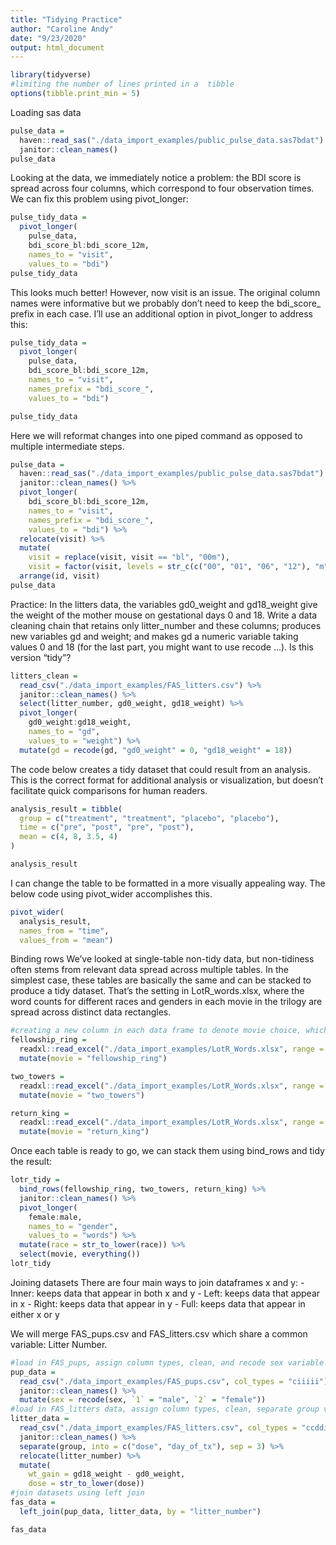 ```yaml
---
title: "Tidying Practice"
author: "Caroline Andy"
date: "9/23/2020"
output: html_document
---
```


```r
library(tidyverse)
#limiting the number of lines printed in a  tibble
options(tibble.print_min = 5)
```

Loading sas data
```r
pulse_data = 
  haven::read_sas("./data_import_examples/public_pulse_data.sas7bdat") %>%
  janitor::clean_names()
pulse_data
```

Looking at the data, we immediately notice a problem: the BDI score is spread across four columns, which correspond to four observation times. We can fix this problem using pivot_longer:

```r
pulse_tidy_data = 
  pivot_longer(
    pulse_data, 
    bdi_score_bl:bdi_score_12m,
    names_to = "visit", 
    values_to = "bdi")
pulse_tidy_data
```

This looks much better! However, now visit is an issue. The original column names were informative but we probably don’t need to keep the bdi_score_ prefix in each case. I’ll use an additional option in pivot_longer to address this:

```r
pulse_tidy_data = 
  pivot_longer(
    pulse_data, 
    bdi_score_bl:bdi_score_12m,
    names_to = "visit", 
    names_prefix = "bdi_score_",
    values_to = "bdi")

pulse_tidy_data
```

Here we will reformat changes into one piped command as opposed to multiple intermediate steps.  
```r
pulse_data = 
  haven::read_sas("./data_import_examples/public_pulse_data.sas7bdat") %>%
  janitor::clean_names() %>%
  pivot_longer(
    bdi_score_bl:bdi_score_12m,
    names_to = "visit", 
    names_prefix = "bdi_score_",
    values_to = "bdi") %>%
  relocate(visit) %>%
  mutate(
    visit = replace(visit, visit == "bl", "00m"),
    visit = factor(visit, levels = str_c(c("00", "01", "06", "12"), "m"))) %>%
  arrange(id, visit)
pulse_data
```

Practice:
In the litters data, the variables gd0_weight and gd18_weight give the weight of the mother mouse on gestational days 0 and 18. Write a data cleaning chain that retains only litter_number and these columns; produces new variables gd and weight; and makes gd a numeric variable taking values 0 and 18 (for the last part, you might want to use recode …). Is this version “tidy”?

```r
litters_clean =
  read_csv("./data_import_examples/FAS_litters.csv") %>%
  janitor::clean_names() %>%
  select(litter_number, gd0_weight, gd18_weight) %>%
  pivot_longer(
    gd0_weight:gd18_weight,
    names_to = "gd",
    values_to = "weight") %>%
  mutate(gd = recode(gd, "gd0_weight" = 0, "gd18_weight" = 18))
```

The code below creates a tidy dataset that could result from an analysis. This is the correct format for additional analysis or visualization, but doesn’t facilitate quick comparisons for human readers.

```r
analysis_result = tibble(
  group = c("treatment", "treatment", "placebo", "placebo"),
  time = c("pre", "post", "pre", "post"),
  mean = c(4, 8, 3.5, 4)
)

analysis_result
```

I can change the table to be formatted in a more visually appealing way. The below code using pivot_wider accomplishes this. 

```r
pivot_wider(
  analysis_result, 
  names_from = "time", 
  values_from = "mean")
```

Binding rows
We’ve looked at single-table non-tidy data, but non-tidiness often stems from relevant data spread across multiple tables. In the simplest case, these tables are basically the same and can be stacked to produce a tidy dataset. That’s the setting in LotR_words.xlsx, where the word counts for different races and genders in each movie in the trilogy are spread across distinct data rectangles.

```r
#creating a new column in each data frame to denote movie choice, which was originally the variable by which entries were separated across tables. 
fellowship_ring = 
  readxl::read_excel("./data_import_examples/LotR_Words.xlsx", range = "B3:D6") %>%
  mutate(movie = "fellowship_ring")

two_towers = 
  readxl::read_excel("./data_import_examples/LotR_Words.xlsx", range = "F3:H6") %>%
  mutate(movie = "two_towers")

return_king = 
  readxl::read_excel("./data_import_examples/LotR_Words.xlsx", range = "J3:L6") %>%
  mutate(movie = "return_king")
```

Once each table is ready to go, we can stack them using bind_rows and tidy the result:
```r
lotr_tidy = 
  bind_rows(fellowship_ring, two_towers, return_king) %>%
  janitor::clean_names() %>%
  pivot_longer(
    female:male,
    names_to = "gender",
    values_to = "words") %>%
  mutate(race = str_to_lower(race)) %>%
  select(movie, everything())
lotr_tidy
```
  
Joining datasets
There are four main ways to join dataframes x and y:
- Inner: keeps data that appear in both x and y
- Left: keeps data that appear in x
- Right: keeps data that appear in y
- Full: keeps data that appear in either x or y

We will merge FAS_pups.csv and FAS_litters.csv which share a common variable: Litter Number. 
```r
#load in FAS_pups, assign column types, clean, and recode sex variable entries to be "male" and "female" instead of ambiguous numbers 
pup_data = 
  read_csv("./data_import_examples/FAS_pups.csv", col_types = "ciiiii") %>%
  janitor::clean_names() %>%
  mutate(sex = recode(sex, `1` = "male", `2` = "female")) 
#load in FAS_litters data, assign column types, clean, separate group variable into two variables (day of treatment and treatment dose), move litter number to be first in data frame, calculate a new variable (wt_gain) and modify dose variable
litter_data = 
  read_csv("./data_import_examples/FAS_litters.csv", col_types = "ccddiiii") %>%
  janitor::clean_names() %>%
  separate(group, into = c("dose", "day_of_tx"), sep = 3) %>%
  relocate(litter_number) %>%
  mutate(
    wt_gain = gd18_weight - gd0_weight,
    dose = str_to_lower(dose))
#join datasets using left join
fas_data = 
  left_join(pup_data, litter_data, by = "litter_number")

fas_data
```